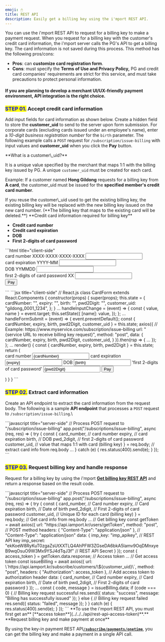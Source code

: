 ```yaml
---
emoji: 🖱
title: REST API
description: Easily get a billing key using the i'mport REST API.
---
```




You can use the i'mport REST API to request for a billing key to make a payment request. When you request for a billing key with the customer's credit card information, the i'mport server calls the PG's API to get a billing key. The card information is not saved during this process. This method has the following pros/cons:

- **Pros**: can **customize card registration form**.
- **Cons**: must specify the **Terms of Use and Privacy Policy,** PG and credit card companies' requirements are strict for this service, and must take precautions to protect personal information.

#### If you are planning to develop a merchant UI/UX-friendly payment environment, API integration is the right choice.

### <mark style="color:blue;">**STEP 01.**</mark> Accept credit card information

Add input fields for card information as shown below. Create a hidden field to store the **customer_uid** to send to the server upon form submission. For corporate cards (excluding cards issued under an employee's name), enter a _10-digit business registration number_ for the `birth` parameter. The following example calls a `POST` request for `/subscription/issue-billing` with input values and **customer_uid** when you click the **Pay** button.

<Hint style="info">
**What is a customer\_uid?**

It is a unique value specified by the merchant that maps 1:1 with the billing key issued by PG. A unique `customer_uid` must be created for each card.

Example: If a customer named **Hong Gildong** requests for a billing key from **A card**, the customer_uid must be issued for the **specified member's credit card number**.

</Hint>

<Hint style="danger">
If you reuse the customer\_uid used to get the existing billing key, the existing billing key will be replaced with the new billing key issued on the new card number. (**The billing key that maps to the existing card will be deleted.**)

</Hint>

<Hint style="info">
**Credit card information required for billing key**

- **Credit card number**
- **Credit card expiration**
- **DOB**
- **First 2-digits of card password**

</Hint>

<Tabs>
<Tab title="HTML">
```html title="client-side"
<form action="{service URL to receive billing key request}", method="post">
  <!--Example: https://www.myservice.com/subscription/issue-billing-->
    <div>
        <label for="card_number">card number XXXX-XXXX-XXXX-XXXX</label>
        <input id="card_number" type="text" name="card_number">
    </div>
    <div>
        <label for="expiry">card expiration YYYY-MM</label>
        <input id="expiry" type="text" name="expiry">
    </div>
    <div>
        <label for="birth">DOB YYMMDD</label>
        <input id="birth" type="text" name="birth">
    </div>
    <div>
        <label for="pwd_2digit">first 2-digits of card password XX</label>
        <input id="pwd_2digit" type="text" name="pwd_2digit">
    </div>
    <input hidden type="text" value="gildong_0001_1234" name="customer_uid">
    <input type="submit" value="Pay">
  </form>
```

</Tab>

<Tab title="React.js">
```jsx title="client-side"
// React.js
  class CardForm extends React.Components {
    constructor(props) {
      super(props);
      this.state = {
        cardNumber: "",
        expiry: "",
        birth: "",
        pwd2Digit: "",
        customer_uid: "gildong_0001_1234",
      };
    }
    ...
    handleInputChange = (event) => {
      const { value, name } = event.target;
      this.setState({
        [name]: value,
      });
    };
    ...
    handleFormSubmit = (event) => {
      event.preventDefault();
      const { cardNumber, expiry, birth, pwd2Digit, customer_uid } = this.state;
      axios({
        // Example: https://www.myservice.com/subscription/issue-billing
        url: "{service URL to receive billing key request}", 
        method: "post",
        data: {
          cardNumber,
          expiry,
          birth,
          pwd2Digit,
          customer_uid,
        }
      }).then(rsp => {
        ...
      });
    };
    ...
    render() {
      const { cardNumber, expiry, birth, pwd2Digit } = this.state;
      return (
        <form onSubmit={this.handleFormSubmit}>
          <label>
            card number
            <input type="text" name="cardNumber" value={cardNumber} onChange={this.handleInputChange} />
          </label>
          <label>
            card expiration
            <input type="text" name="expiry" value={expiry} onChange={this.handleInputChange} />
          </label>
          <label>
            DOB
            <input type="text" name="birth" value={birth} onChange={this.handleInputChange} />
          </label>
          <label>
            'first 2-digits of card password'
            <input type="text" name="pwd2Digit" value={pwd2Digit} onChange={this.handleInputChange} />
          </label>
          <input type="submit" value="Pay" />
        </form>
      )
    }
  }
```

</Tab>
</Tabs>

<Codepen user="chaiport" slug="mdpWYqg" />

### <mark style="color:blue;">**STEP 02.**</mark> Extract card information

Create an API endpoint to extract the card information from the request body. The following is a sample **API endpoint** that processes a `POST` request to `/subscription/issue-billing`.\

<Tabs>
<Tab title="Node.js">
```javascript title="server-side"
// Process POST request to "/subscription/issue-billing"
  app.post("/subscriptions/issue-billing", async (req, res) => {
    try {
      const {
        card_number, // card number
        expiry, // card expiration
        birth, // DOB
        pwd_2digit, // first 2-digits of card password
        customer_uid, // value that maps 1:1 with card (billing key)
      } = req.body; // extract card info from req.body
      ...
    } catch (e) {
      res.status(400).send(e);
    }
  });
```

</Tab>
</Tabs>

### <mark style="color:blue;">**STEP 03.**</mark> Request billing key and handle response

Request for a billing key by using the i'mport [**Get billing key REST API**](../../../api/api/) and return a response based on the result code.

<Tabs>
<Tab title="Node.js">
```javascript title="server-side"
    // Process POST request to "/subscription/issue-billing"
    app.post("/subscriptions/issue-billing", async (req, res) => {
      try {
        const {
          card_number, // Card number
          expiry, // Card expiration
          birth, // Date of birth
          pwd_2digit, // First 2-digits of card password
          customer_uid, // Unique ID for each card (billing key)
        } = req.body; // Get card info from req.body
        ...
        // Get billing key
        const getToken = await axios({
          url: "https://api.iamport.kr/users/getToken",
          method: "post", // POST method
          headers: { "Content-Type": "application/json" }, // "Content-Type": "application/json"
          data: {
            imp_key: "imp_apikey", // REST API key
            imp_secret: "ekKoeW8RyKuT0zgaZsUtXXTLQ4AhPFW3ZGseDA6bkA5lamv9OqDMnxyeB9wqOsuO9W3Mx9YSJ4dTqJ3f" // REST API Secret
          }
        });
        const { access_token } = getToken.data.response; // Access token
        ...
        // Get access token
        const issueBilling = await axios({
          url: \`https://api.iamport.kr/subscribe/customers/\${customer_uid}\`,
          method: "post",
          headers: { "Authorization": access_token }, // Add access token to authorization header
          data: {
            card_number, // Card number
            expiry, // Card expiration
            birth, // Date of birth
            pwd_2digit, // First 2-digits of card password
          }
        });
        ...
        const { code, message } = issueBilling.data;
        if (code === 0) { // Billing key request successful
          res.send({ status: "success", message: "Billing has successfully issued" });
        } else { // Billing key request failed
          res.send({ status: "failed", message });
        }
      } catch (e) {
        res.status(400).send(e);
      }
    });
```

</Tab>
</Tabs>

<Hint style="success">
**To use the i'mport REST API, you must first get an** [**access token**](../../../api/rest-api-access-token)**.**

</Hint>

<Hint style="info">
**Request billing key and make payment at once**

By using the key-in payment REST API[**`/subscribe/payments/onetime`**](../../../api/api/), you can get the billing key and make a payment in a single API call.

</Hint>
